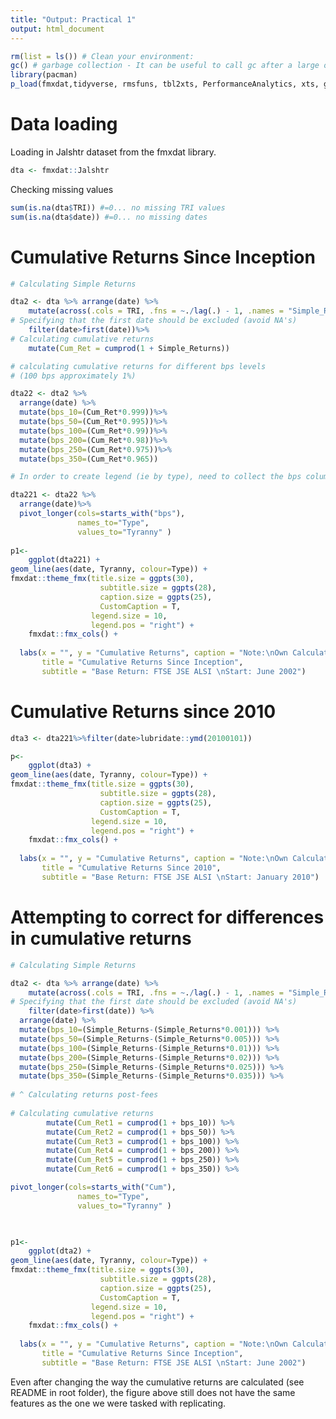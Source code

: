 ```yaml
---
title: "Output: Practical 1"
output: html_document
---
```


```r

rm(list = ls()) # Clean your environment:
gc() # garbage collection - It can be useful to call gc after a large object has been removed, as this may prompt R to return memory to the operating system.
library(pacman)
p_load(fmxdat,tidyverse, rmsfuns, tbl2xts, PerformanceAnalytics, xts, glue, lubridate)

```


# Data loading

Loading in Jalshtr dataset from the fmxdat library.

```r

dta <- fmxdat::Jalshtr
```
Checking missing values

```r
sum(is.na(dta$TRI)) #=0... no missing TRI values
sum(is.na(dta$date)) #=0... no missing dates

```


# Cumulative Returns Since Inception
```r
# Calculating Simple Returns

dta2 <- dta %>% arrange(date) %>%
    mutate(across(.cols = TRI, .fns = ~./lag(.) - 1, .names = "Simple_Returns"))%>%
# Specifying that the first date should be excluded (avoid NA's)
    filter(date>first(date))%>%
# Calculating cumulative returns
    mutate(Cum_Ret = cumprod(1 + Simple_Returns))

# calculating cumulative returns for different bps levels
# (100 bps approximately 1%)

dta22 <- dta2 %>%
  arrange(date) %>%
  mutate(bps_10=(Cum_Ret*0.999))%>%
  mutate(bps_50=(Cum_Ret*0.995))%>%
  mutate(bps_100=(Cum_Ret*0.99))%>%
  mutate(bps_200=(Cum_Ret*0.98))%>%
  mutate(bps_250=(Cum_Ret*0.975))%>%
  mutate(bps_350=(Cum_Ret*0.965))

# In order to create legend (ie by type), need to collect the bps columns into a single one (pivot longer)

dta221 <- dta22 %>%
  arrange(date)%>%
  pivot_longer(cols=starts_with("bps"), 
               names_to="Type",
               values_to="Tyranny" )
  
p1<-
    ggplot(dta221) + 
geom_line(aes(date, Tyranny, colour=Type)) + 
fmxdat::theme_fmx(title.size = ggpts(30), 
                    subtitle.size = ggpts(28),
                    caption.size = ggpts(25),
                    CustomCaption = T,
                  legend.size = 10,
                  legend.pos = "right") + 
    fmxdat::fmx_cols() + 
  
  labs(x = "", y = "Cumulative Returns", caption = "Note:\nOwn Calculations",
       title = "Cumulative Returns Since Inception",
       subtitle = "Base Return: FTSE JSE ALSI \nStart: June 2002")

```


# Cumulative Returns since 2010
```r
dta3 <- dta221%>%filter(date>lubridate::ymd(20100101))

p<-
    ggplot(dta3) + 
geom_line(aes(date, Tyranny, colour=Type)) + 
fmxdat::theme_fmx(title.size = ggpts(30), 
                    subtitle.size = ggpts(28),
                    caption.size = ggpts(25),
                    CustomCaption = T,
                  legend.size = 10,
                  legend.pos = "right") + 
    fmxdat::fmx_cols() + 
  
  labs(x = "", y = "Cumulative Returns", caption = "Note:\nOwn Calculations",
       title = "Cumulative Returns Since 2010",
       subtitle = "Base Return: FTSE JSE ALSI \nStart: January 2010")

```

# Attempting to correct for differences in cumulative returns
```r

# Calculating Simple Returns

dta2 <- dta %>% arrange(date) %>%
    mutate(across(.cols = TRI, .fns = ~./lag(.) - 1, .names = "Simple_Returns")) %>%
# Specifying that the first date should be excluded (avoid NA's)
    filter(date>first(date)) %>%
  arrange(date) %>%
  mutate(bps_10=(Simple_Returns-(Simple_Returns*0.001))) %>%
  mutate(bps_50=(Simple_Returns-(Simple_Returns*0.005))) %>%
  mutate(bps_100=(Simple_Returns-(Simple_Returns*0.01))) %>%
  mutate(bps_200=(Simple_Returns-(Simple_Returns*0.02))) %>%
  mutate(bps_250=(Simple_Returns-(Simple_Returns*0.025))) %>%
  mutate(bps_350=(Simple_Returns-(Simple_Returns*0.035))) %>%
  
# ^ Calculating returns post-fees
  
# Calculating cumulative returns
        mutate(Cum_Ret1 = cumprod(1 + bps_10)) %>%
        mutate(Cum_Ret2 = cumprod(1 + bps_50)) %>%
        mutate(Cum_Ret3 = cumprod(1 + bps_100)) %>%
        mutate(Cum_Ret4 = cumprod(1 + bps_200)) %>%
        mutate(Cum_Ret5 = cumprod(1 + bps_250)) %>%
        mutate(Cum_Ret6 = cumprod(1 + bps_350)) %>%

pivot_longer(cols=starts_with("Cum"), 
               names_to="Type",
               values_to="Tyranny" )


  
p1<-
    ggplot(dta2) + 
geom_line(aes(date, Tyranny, colour=Type)) + 
fmxdat::theme_fmx(title.size = ggpts(30), 
                    subtitle.size = ggpts(28),
                    caption.size = ggpts(25),
                    CustomCaption = T,
                  legend.size = 10,
                  legend.pos = "right") + 
    fmxdat::fmx_cols() + 
  
  labs(x = "", y = "Cumulative Returns", caption = "Note:\nOwn Calculations",
       title = "Cumulative Returns Since Inception",
       subtitle = "Base Return: FTSE JSE ALSI \nStart: June 2002")

```
Even after changing the way the cumulative returns are calculated (see README in root folder), the figure above still does not have the same features as the one we were tasked with replicating.